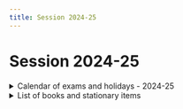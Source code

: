 ```yaml
---
title: Session 2024-25
---
```


# Session 2024-25


<details><summary>Calendar of exams and holidays - 2024-25</summary>
Holidays as per the <a href="https://uk.gov.in/anouncement/3964">notification of Gazetted and Restricted Holidays</a> by the Government of Uttarakhand.

| Month  | Date |   Description |
|-----------|------------------------------------|------------------------------------|
|   |||
| April | 9 April| चेट्टीचंद (अवकाश) |
|   | 11 April   | ईद-उल-फितर (अवकाश) |
|   | 13 April   | बैशाखी (विद्यालय में आयोजन)   |
|   | 17 April   | राम नवमी (अवकाश)   |
|   | 19 April   | लोकसभा चुनाव (अवकाश)   |
| May   | 3 May  | शहीद केशरी चंद बलिदान दिवस (विद्यालय में श्रद्धांजली कार्यक्रम)  |
|   | 23 May | बुद्ध पूर्णिमा (अवकाश) |
| June  | 31th May - 30th June   | ग्रीष्मकालीन अवकाश (Summer Vacation) |
| July  | 5th July - 9th July| Unit Test - 1  |
|   | 16th July  | हरेला - (अवकाश) |
|   | 17th July  | मुहर्रम - (अवकाश)|
|   | 20th July  | Unit Test -1 Report card show and First Parent Teacher Meeting (PTM)   |
| August| 15th August| स्वतंत्रता दिवस आयोजन |
|   | 19th August| रक्षाबंधन - (अवकाश)  |
|   | 26th August| श्री कृष्ण जन्माष्टमी -(अवकाश)  |
| September | 5th September  | शिक्षक दिवस (विद्यालय मेंं आयोजन समारोह)   |
|   | 16th September | ईद-ए-मिलाद  - (अवकाश) |
|   | 17th Septebmer | विश्वकर्मा पूजा - (अवकाश) |
|   | 20th September - 26th September   | Mid-Term Examination   |
| October | 1st October | Winter school time change |
|   | 2nd October| गाँधी जयन्ती आयोजन   |
|   | 5th October| Student Lead Conference, Mid Term Report card show and Second Parent Teacher Meeting (PTM)   |
|   | 11th October-13 October| दशहरा (अवकाश)  |
|   | 17th October   | वाल्मीकि जयन्ती (अवकाश)  |
|   | 30th October - 2nd November| दीपावली (अवकाश)|
| November  | 9th November  | राज्य स्थापना दिवस (आयोजन समारोह) |
|   | 12th November  | इगास - (अवकाश) |
|   | 14th November  | बैकुंठ चतुर्दशी - (अवकाश)   |
|   | 15th November  | नानक जयंती - (अवकाश)|
|   | 16th November  | Annual Function|
| December  | 6th December   | गुरु तेग बहादुर जयंती (अवकाश)   |
|   | 18th December - 21st December  | Unit Test - 2  |
|   | 25th December  | क्रिसमस (अवकाश) |
|   | 31st December  | Unit Test -2 Report card show and Third Parent Teacher Meeting (PTM) |
| January   | 1st January - 14th January | शीतकालीन अवकाश  (Winter Vacation)|
|   | 26th January   | गणतंत्र दिवस समारोह  |
| February  | 12th February  | रविदास जयंती (अवकाश)|
|   | 14th February  | बसंत पंचमी (विद्यालय में सरस्वती पूजा का आयोजन)   |
|   | 26th February  | महाशिवरात्रि (अवकाश)|
| March | 6th March-12th March   | End-Term Examination   |
|   | 21st March | End Term Report Card Show and Fourth Parent Teacher Meeting (PTM)   |
</details>

<details><summary>List of books and stationary items</summary>

<Tabs>
<TabItem value="Pre-Primary" label="Nursery/LKG/UKG" default>

| Class  | Book Set |   Stationary Items |
|-----------|------------------------------------|------------------------------------|
|   |||
| Nursery | <b><u>PROPEL Little Wonder Series Books  - Nursery </u></b><br/> <ul> <li> English Literacy (Coursebook and workbook) </li>  <li> Understanding Our World (Coursebook and workbook) </li> <li> Numeracy (Coursebook and workbook) </li> <li> हिंदी (पाठ्यपुस्तक, कार्यपत्रक) </li> </ul>| <ul><li> 3-in-1 notebook - 1 No. </li> <li> Crayon colors - 1 packet </li></ul> |
|  LKG |  <b><u>PROPEL Little Wonder Series Books  - LKG </u></b><br/> <ul> <li> English Literacy (Coursebook and workbook) </li>  <li>  Understanding Our World (Coursebook and workbook)</li>  <li> Numeracy (Coursebook and workbook) </li>  <li> हिंदी (पाठ्यपुस्तक, कार्यपत्रक)  </li> </ul> | <ul><li> 3-in-1 notebook - 1 No. </li> <li> Crayon colors - 1 packet </li></ul> |
|  UKG |  <b><u>PROPEL Little Wonder Series Books  - UKG </u></b><br/>  <ul> <li> English Literacy (Coursebook and workbook) </li>  <li>  Understanding Our World (Coursebook and workbook)</li>  <li> Numeracy (Coursebook and workbook) </li>  <li> हिंदी (पाठ्यपुस्तक, कार्यपत्रक)  </li> </ul>  | <ul><li> 3-in-1 notebook - 1 No. </li> <li> Crayon colors - 1 packet  </li></ul> |
</TabItem>
<TabItem value="1-2" label="Classes 1-2">

| Class  | Book Set |   Stationary Items |
|-----------|------------------------------------|------------------------------------|
|   |||
| Class 1 |<ul> <li> Mathematics Learning Series - 1 (S.Chand)  </li>  <li>  भाषा गौरव - १ (विद्या प्रकाशन)</li>  <li> व्याकरण वाटिका - १ (विद्या प्रकाशन) </li>  <li> ELGA Reader and Workbook - Level 3 -(LEADS) </li>  <li> खेल-खेल में योग  (दिव्य प्रकाशन लि.) </li>  <li> Coding and Computational Skills  1 -(LEADS) </li>  <li> Know and Grow with Derek - 1 (Pearson) </li> </ul> | <ul> <li> Four ruled notebook - 1 No. </li>  <li> Two ruled notebook - 1 No. </li>  <li> Math ruled notebook - 1 No. </li>  <li> One sided four ruled notebook - 1 No. </li>  <li> Drawing notebook - 1 No. </li>  <li> Pencil colors, Crayon colors, Pencil - H1B </li> </ul> |
| Class 2 |<ul> <li> Mathematics Learning Series - 2 (S.Chand)  </li>  <li> भाषा गौरव - २  (विद्या प्रकाशन)</li>  <li> व्याकरण वाटिका - २  (विद्या प्रकाशन) </li>  <li> ELGA Reader and Workbook - Level 6 -(LEADS) </li>  <li> खेल-खेल में योग  (दिव्य प्रकाशन लि.) </li>  <li> Coding and Computational Skills  2 -(LEADS) </li>  <li> Know and Grow with Derek - 2 (Pearson) </li> </ul> | <ul> <li> Four ruled notebook - 1 No. </li>  <li> Two ruled notebook - 1 No. </li>  <li> Math ruled notebook - 1 No. </li>  <li> One sided four ruled notebook - 1 No. </li>  <li> Drawing notebook - 1 No. </li>  <li> Pencil colors, Crayon colors, Pencil - H1B </li> </ul> |
</TabItem>
<TabItem value="3-5" label="Classes 3-5">

| Class  | Book Set |   Stationary Items |
|-----------|------------------------------------|------------------------------------|
|   |||
| Class 3 | <ul> <li> Math-Magic - III (NCERT)  </li>  <li> Math Workbook - III (Arihant Publication) </li>  <li> Looking Around Us - III (NCERT) </li>  <li> भाषा गौरव - 3 (विद्या प्रकाशन) </li>  <li> व्याकरण वाटिका - 3 (विद्या प्रकाशन) </li>  <li> बाल संस्कृतम् -प्रथमः भागः(उत्तराखण्ड राज्य हेतु) </li>  <li> ELGA Reader and Workbook - Level 9 -(LEADS) </li>  <li> आओ सीखें योग - 1 (दिव्य प्रकाशन लि.) </li>  <li> Coding and Computational Skills  3 -(LEADS) </li>  <li> Know and Grow with Derek - 3 (PEARSON) </li> </ul> | <ul> <li> Four ruled notebook - 1 No. </li>  <li> Two ruled notebook - 3 No. </li>  <li> One sided four ruled notebook - 1 No. </li>  <li> Drawing notebook - 1 No. </li>  <li> Pencil colors, Crayon colors, Pencil - H1B </li> </ul>  |
| Class 4 | <ul> <li> Math-Magic - IV (NCERT)  </li>  <li> Math Workbook - IV (Arihant Publication) </li>  <li> Looking Around Us - IV (NCERT) </li>  <li> भाषा गौरव - 4 (विद्या प्रकाशन) </li>  <li> व्याकरण वाटिका - 4 (विद्या प्रकाशन) </li>  <li> बाल संस्कृतम् - द्वितीय: भागः(उत्तराखण्ड राज्य हेतु) </li>  <li> ELGA Reader and Workbook - Level 11 -(LEADS) </li>  <li> आओ सीखें योग - 2 (दिव्य प्रकाशन लि.) </li>  <li> Coding and Computational Skills  4 -(LEADS) </li>  <li> Know and Grow with Derek - 4 (PEARSON) </li> </ul> | <ul> <li> Two ruled notebook - 5 No. </li>  <li> Drawing notebook - 1 No. </li>  <li> Rough notebook - 1 No. </li>  <li> Geometry Box - 1 No. </li>  <li> Pencil colors, Water based colors </li>  <li> Ink Pen/ Gel Pen/Pilot Pen </li>  <li> *Ball pens are not allowed. </li> </ul>  |
| Class 5 | <ul> <li> Math-Magic - V (NCERT)  </li>  <li> Math Workbook - V (Arihant Publication) </li>  <li> Looking Around Us - V (NCERT) </li>  <li> भाषा गौरव - 5 (विद्या प्रकाशन) </li>  <li> व्याकरण वाटिका - 5 (विद्या प्रकाशन) </li>  <li> बाल संस्कृतम् - तृतीयः भागः(उत्तराखण्ड राज्य हेतु) </li>  <li> ELGA Reader and Workbook - Level 13 -(LEADS) </li>  <li> आओ सीखें योग - 3 (दिव्य प्रकाशन लि.) </li>  <li> Coding and Computational Skills  5 -(LEADS) </li>  <li> Know and Grow with Derek - 5 (PEARSON) </li> </ul> | <ul> <li> Two ruled notebook - 5 No. </li>  <li> Drawing notebook - 1 No. </li>  <li> Rough notebook - 1 No. </li>  <li> Geometry Box - 1 No. </li>  <li> Pencil colors, Water based colors </li>  <li> Ink Pen/ Gel Pen/Pilot Pen </li>  <li> *Ball pens are not allowed. </li> </ul>  |
</TabItem>
<TabItem value="6-8" label="Classes 6-8">

| Class  | Book Set |   Stationary Items |
|-----------|------------------------------------|------------------------------------|
|   |||
| Class 6 | <ul> <li> Active Maths - 6 (LEADS) </li>  <li> Active English - 6 (LEADS) </li>  <li> Active Science - 6 (LEADS) </li>  <li> Active SST - 6 (LEADS) </li>  <li> सम्पूर्ण हिंदी - 6 (LEADS) </li>  <li>  Oxford World Atlas </li>  <li> आमोदिनी - प्रथमः भागः  (SCERT) </li>  <li> योग एवं स्वास्थ्य - १ (दिव्य प्रकाशन लि.) </li>  <li> Coding and Computational Skills  6 - (LEADS) </li>  <li> Know and Grow with Derek - 6 (PEARSON) </li> </ul> | <ul><li> Two ruled notebook - 8 No. </li>  <li>  Drawing notebook - 1 No. </li>  <li> Rough notebook - 1 No. </li>  <li> Geometry Box - 1 No. </li>  <li> Pencil colors, Water based colors </li>  <li> Ink Pen/ Gel Pen/Pilot Pen </li>  <li> *Ball pens are not allowed. </li> </ul>  |
| Class 7 | <ul> <li> Active Maths - 7 (LEADS) </li>  <li> Active English - 7 (LEADS) </li>  <li> Active Science - 7 (LEADS) </li>  <li> Active SST - 7 (LEADS) </li>  <li> सम्पूर्ण हिंदी - 7 (LEADS) </li>  <li>  Oxford World Atlas </li>  <li> आमोदिनी - द्वितीयः भागः  (SCERT) </li>  <li> योग एवं स्वास्थ्य - २ (दिव्य प्रकाशन लि.) </li>  <li> Coding and Computational Skills  7 - (LEADS) </li>  <li> Know and Grow with Derek - 7 (PEARSON) </li> </ul> | <ul><li> Two ruled notebook - 8 No. </li>  <li>  Drawing notebook - 1 No. </li>  <li> Rough notebook - 1 No. </li>  <li> Geometry Box - 1 No. </li>  <li> Pencil colors, Water based colors </li>  <li> Ink Pen/ Gel Pen/Pilot Pen </li>  <li> *Ball pens are not allowed. </li> </ul>  |
| Class 8 | <ul> <li> Active Maths - 8 (LEADS) </li>  <li> Active English - 8 (LEADS) </li>  <li> Active Science - 8 (LEADS) </li>  <li> Active SST - 8 (LEADS) </li>  <li> सम्पूर्ण हिंदी - 8 (LEADS) </li>  <li> Oxford World Atlas </li>  <li> आमोदिनी - तृतीयः भागः  (SCERT) </li>  <li> योग एवं स्वास्थ्य - ३ (दिव्य प्रकाशन लि.) </li>  <li> Coding and Computational Skills  8 - (LEADS) </li>  <li> Know and Grow with Derek - 8 (PEARSON) </li> </ul> | <ul><li> Two ruled notebook - 8 No. </li>  <li> Drawing notebook - 1 No. </li>  <li> Rough notebook - 1 No. </li>  <li> Geometry Box - 1 No. </li>  <li> Pencil colors, Water based colors </li>  <li> Ink Pen/ Gel Pen/Pilot Pen </li>  <li> *Ball pens are not allowed. </li> </ul>  |
</TabItem>
</Tabs>
</details>


<!--
<details><summary>Open to view Languages related Teaching resources</summary>

</details>



<details><summary>Open to view Maths and Logic related Teaching resources</summary>

</details>



<details><summary>Open to view Science/EVS related Teaching resources</summary>

</details>
-->

